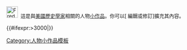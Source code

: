 <div class="notice metadata" id="stub" style="font-size: small;">[[File:Frederick Jackson Turner.jpg|30px]]&nbsp;&nbsp;這是與[[:Category:美國歷史學家|美國歷史學家]]相關的人物[[Wikipedia:小作品|小作品]]。你可以<span class="plainlinks">[{{fullurl:{{FULLPAGENAME}}|action=edit}} 編輯或修訂]</span>擴充其內容。</div><includeonly>[[Category:美國歷史學家小作品|{{PAGENAME}}]]{{#ifexpr:{{PAGESIZE:{{FULLPAGENAME}}|R}}>3000|[[Category:字数已超过3000字节的小作品|{{PAGENAME}}]]}}</includeonly><noinclude>

[[Category:人物小作品模板]]
</noinclude>